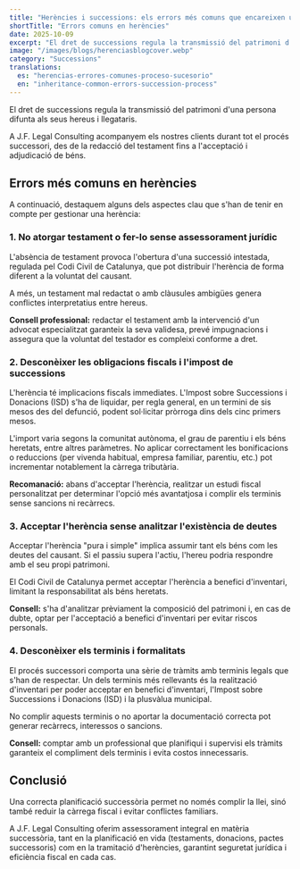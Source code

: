 ```yaml
---
title: "Herències i successions: els errors més comuns que encareixen un procés successori"
shortTitle: "Errors comuns en herències"
date: 2025-10-09
excerpt: "El dret de successions regula la transmissió del patrimoni d'una persona difunta als seus hereus i llegataris."
image: "/images/blogs/herenciasblogcover.webp"
category: "Successions"
translations:
  es: "herencias-errores-comunes-proceso-sucesorio"
  en: "inheritance-common-errors-succession-process"
---
```


El dret de successions regula la transmissió del patrimoni d'una persona difunta als seus hereus i llegataris.

A J.F. Legal Consulting acompanyem els nostres clients durant tot el procés successori, des de la redacció del testament fins a l'acceptació i adjudicació de béns.

## Errors més comuns en herències

A continuació, destaquem alguns dels aspectes clau que s'han de tenir en compte per gestionar una herència:

### 1. No atorgar testament o fer-lo sense assessorament jurídic

L'absència de testament provoca l'obertura d'una successió intestada, regulada pel Codi Civil de Catalunya, que pot distribuir l'herència de forma diferent a la voluntat del causant.

A més, un testament mal redactat o amb clàusules ambigües genera conflictes interpretatius entre hereus.

**Consell professional:** redactar el testament amb la intervenció d'un advocat especialitzat garanteix la seva validesa, prevé impugnacions i assegura que la voluntat del testador es compleixi conforme a dret.

### 2. Desconèixer les obligacions fiscals i l'impost de successions

L'herència té implicacions fiscals immediates. L'Impost sobre Successions i Donacions (ISD) s'ha de liquidar, per regla general, en un termini de sis mesos des del defunció, podent sol·licitar pròrroga dins dels cinc primers mesos.

L'import varia segons la comunitat autònoma, el grau de parentiu i els béns heretats, entre altres paràmetres. No aplicar correctament les bonificacions o reduccions (per vivenda habitual, empresa familiar, parentiu, etc.) pot incrementar notablement la càrrega tributària.

**Recomanació:** abans d'acceptar l'herència, realitzar un estudi fiscal personalitzat per determinar l'opció més avantatjosa i complir els terminis sense sancions ni recàrrecs.

### 3. Acceptar l'herència sense analitzar l'existència de deutes

Acceptar l'herència "pura i simple" implica assumir tant els béns com les deutes del causant. Si el passiu supera l'actiu, l'hereu podria respondre amb el seu propi patrimoni.

El Codi Civil de Catalunya permet acceptar l'herència a benefici d'inventari, limitant la responsabilitat als béns heretats.

**Consell:** s'ha d'analitzar prèviament la composició del patrimoni i, en cas de dubte, optar per l'acceptació a benefici d'inventari per evitar riscos personals.

### 4. Desconèixer els terminis i formalitats

El procés successori comporta una sèrie de tràmits amb terminis legals que s'han de respectar. Un dels terminis més rellevants és la realització d'inventari per poder acceptar en benefici d'inventari, l'Impost sobre Successions i Donacions (ISD) i la plusvàlua municipal.

No complir aquests terminis o no aportar la documentació correcta pot generar recàrrecs, interessos o sancions.

**Consell:** comptar amb un professional que planifiqui i supervisi els tràmits garanteix el compliment dels terminis i evita costos innecessaris.

## Conclusió

Una correcta planificació successòria permet no només complir la llei, sinó també reduir la càrrega fiscal i evitar conflictes familiars.

A J.F. Legal Consulting oferim assessorament integral en matèria successòria, tant en la planificació en vida (testaments, donacions, pactes successoris) com en la tramitació d'herències, garantint seguretat jurídica i eficiència fiscal en cada cas.
